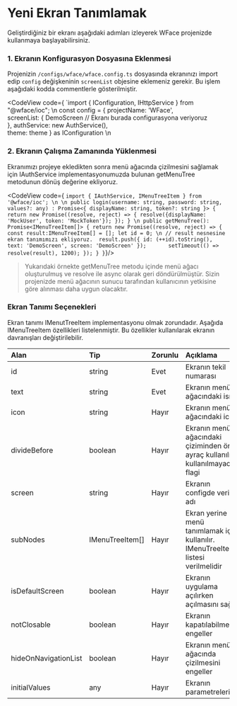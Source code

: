 
# Yeni Ekran Tanımlamak

Geliştirdiğiniz bir ekranı aşağıdaki adımları izleyerek WFace projenizde kullanmaya başlayabilirsiniz. 

### 1. Ekranın Konfigurasyon Dosyasına Eklenmesi

Projenizin `/configs/wface/wface.config.ts` dosyasında ekranınızı import edip `config` değişkeninin 
`screenList` objesine eklemeniz gerekir. Bu işlem aşağıdaki kodda commentlerle gösterilmiştir.

<CodeView 
code={
`import { IConfiguration, IHttpService } from "@wface/ioc";
\n
const config = {
  projectName: 'WFace',  
  screenList: { 
    DemoScreen // Ekranı burada configurasyona veriyoruz    
  },
  authService: new AuthService(),  
  theme: theme
} as IConfiguration
\n

### 2. Ekranın Çalışma Zamanında Yüklenmesi

Ekranımızı projeye ekledikten sonra menü ağacında çizilmesini sağlamak için IAuthService implementasyonumuzda 
bulunan getMenuTree metodunun dönüş değerine ekliyoruz. 

<CodeView 
code={
`import { IAuthService, IMenuTreeItem } from '@wface/ioc';
\n
\n
  public login(username: string, password: string, values?: any)
    : Promise<{ displayName: string, token?: string }> {
    return new Promise((resolve, reject) => {
      resolve({displayName: 'MockUser', token: 'MockToken'});
    });
  }
\n
  public getMenuTree(): Promise<IMenuTreeItem[]> {
    return new Promise((resolve, reject) => {
      const result:IMenuTreeItem[] = [];
      let id = 0;
\n
      // result nesnesine ekran tanımımızı ekliyoruz. 
      result.push({
        id: (++id).toString(),
        text: 'DemoScreen',
        screen: 'DemoScreen'
      });      
      setTimeout(() => resolve(result), 1200);
    });
  }
}`}/>
<br/>

> Yukarıdaki örnekte getMenuTree metodu içinde menü ağacı oluşturulmuş ve resolve ile async olarak geri 
döndürülmüştür. Sizin projenizde menü ağacının sunucu tarafından kullanıcının yetkisine göre alınması daha
uygun olacaktır. 

### Ekran Tanımı Seçenekleri

Ekran tanımı IMenutTreeItem implementasyonu olmak zorundadır. Aşağıda IMenuTreeItem özellikleri listelenmiştir. 
Bu özellikler kullanılarak ekranın davranışları değiştirilebilir.

| Alan                  | Tip             | Zorunlu | Açıklama                                                                          |
|:----------------------|:----------------|:--------|:----------------------------------------------------------------------------------|
| id                    | string          | Evet    | Ekranın tekil numarası                                                            |
| text                  | string          | Evet    | Ekranın menü ağacındaki ismi                                                      |
| icon                  | string          | Hayır   | Ekranın menü ağacındaki icon                                                      |
| divideBefore          | boolean         | Hayır   | Ekranın menü ağacındaki çiziminden önce ayraç kullanılıp kullanılmayacağı flagi   |
| screen                | string          | Hayır   | Ekranın configde verilen adı                                                      |
| subNodes              | IMenuTreeItem[] | Hayır   | Ekran yerine menü tanımlamak için kullanılır. IMenuTreeItem listesi verilmelidir  |
| isDefaultScreen       | boolean         | Hayır   | Ekranın uygulama açılırken açılmasını sağlar                                      |
| notClosable           | boolean         | Hayır   | Ekranın kapatılabilmesini engeller                                                |
| hideOnNavigationList  | boolean         | Hayır   | Ekranın menü ağacında çizilmesini engeller                                        |
| initialValues         | any             | Hayır   | Ekranın parametreleri                                                             |
